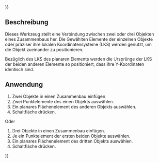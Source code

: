 {{UnfinishedDocu{{#translation:}}}}
<languages/>

{{Docnav/de
|[[Assembly3_ConstraintSymmetricLine/de|Achsensymmetrie]]
|[[Assembly3_ConstraintPointsVertical/de|Vertikale Punkte]]
|[[Assembly3_Workbench/de|Assembly3]]
|IconL=Assembly_ConstraintSymmetricLine.svg
|IconR=Assembly_ConstraintPointsVertical.svg
|IconC=Assembly3_workbench_icon.svg
}}

{{GuiCommand/de
|Name=Assembly3 ConstraintPointsHorizontal
|Name/de=Assembly3 HorizontalePunkte
|Icon=Assembly_ConstraintPointsHorizontal.svg
|Workbenches=[[Assembly3_Workbench/de|Assembly3]]
}}

<span id="Description"></span>
== Beschreibung ==

Dieses Werkzeug stellt eine Verbindung zwischen zwei oder drei Objekten eines Zusammenbaus her. Die Gewählten Elemente der einzelnen Objekte oder präziser ihre lokalen Koordinatensysteme (LKS) werden genutzt, um die Objekt zueinander zu positionieren.

Bezüglich des LKS des planaren Elements werden die Ursprünge der LKS der beiden anderen Elemente so positioniert, dass ihre Y-Koordinaten identisch sind.

<span id="Usage"></span>
== Anwendung == 

# Zwei Objekte in einen Zusammenbau einfügen.
# Zwei Punktelemente des einen Objekts auswählen.
# Ein planares Flächenelement des anderen Objekts auswählen.
# Schaltfläche {{Button|[[Image:Assembly_ConstraintPointsHorizontal.svg|16px]] [[Assembly3_ConstraintPointsHorizontal/de|Horizontale Punkte]]}} drücken.

Oder

# Drei Objekte in einen Zusammenbau einfügen.
# Je ein Punktelement der ersten beiden Objekte auswählen.
# Ein planares Flächenelement des dritten Objekts auswählen.
# Schaltfläche {{Button|[[Image:Assembly_ConstraintPointsHorizontal.svg|16px]] [[Assembly3_ConstraintPointsHorizontal/de|Horizontale Punkte]]}} drücken.

   
{{Docnav/de
|[[Assembly3_ConstraintSymmetricLine/de|Achsensymmetrie]]
|[[Assembly3_ConstraintPointsVertical/de|Vertikale Punkte]]
|[[Assembly3_Workbench/de|Assembly3]]
|IconL=Assembly_ConstraintSymmetricLine.svg
|IconR=Assembly_ConstraintPointsVertical.svg
|IconC=Assembly3_workbench_icon.svg
}}

{{Userdocnavi{{#translation:}}}}